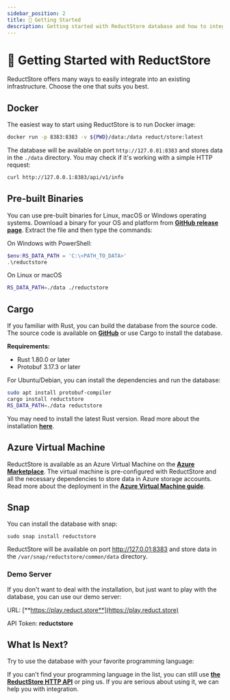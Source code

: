 ```yaml
---
sidebar_position: 2
title: 🚀 Getting Started
description: Getting started with ReductStore database and how to integrate it into your infrastructure.
---
```


<head>
  <link rel="canonical" href="https://www.reduct.store/docs/getting-started" />
</head>

# 🚀 Getting Started with ReductStore

ReductStore offers many ways to easily integrate into an existing infrastructure. Choose the one that suits you best.

## Docker

The easiest way to start using ReductStore is to run Docker image:

```bash
docker run -p 8383:8383 -v ${PWD}/data:/data reduct/store:latest
```

The database will be available on port `http://127.0.01:8383` and stores data in the `./data` directory. You may check if it's working with a simple HTTP request:

```bash
curl http://127.0.0.1:8383/api/v1/info
```

## Pre-built Binaries

You can use pre-built binaries for Linux, macOS or Windows operating systems. Download a binary for your OS and platform from [**GitHub release page**](https://github.com/reductstore/reductstore/releases/latest). Extract the file and then type the commands:

On Windows with PowerShell:

```powershell
$env:RS_DATA_PATH = 'C:\<PATH_TO_DATA>'
.\reductstore
```

On Linux or macOS

```bash
RS_DATA_PATH=./data ./reductstore
```

## Cargo

If you familiar with Rust, you can build the database from the source code. The source code is available on [**GitHub**](https://github.com/reductstore/reductstore) or
use Cargo to install the database.

**Requirements:**

- Rust 1.80.0 or later
- Protobuf 3.17.3 or later

For Ubuntu/Debian, you can install the dependencies and run the database:

```bash
sudo apt install protobuf-compiler
cargo install reductstore
RS_DATA_PATH=./data reductstore
```

You may need to install the latest Rust version. Read more about the installation **[here](https://www.rust-lang.org/tools/install)**.

## Azure Virtual Machine

ReductStore is available as an Azure Virtual Machine on the [**Azure Marketplace**](https://azuremarketplace.microsoft.com/en/marketplace/apps/reductsoftware.reductstore-server).
The virtual machine is pre-configured with ReductStore and all the necessary dependencies to store data in Azure storage accounts.
Read more about the deployment in the [**Azure Virtual Machine guide**](guides/integration/azure-vm.mdx).

## Snap

You can install the database with snap:

```
sudo snap install reductstore
```

ReductStore will be available on port http://127.0.01:8383 and store data in the `/var/snap/reductstore/common/data` directory.

### Demo Server

If you don't want to deal with the installation, but just want to play with the database, you can use our demo server:

URL: [**https://play.reduct.store**](https://play.reduct.store)

API Token: **reductstore**

## What Is Next?

Try to use the database with your favorite programming language:


<DocCardList />

If you can't find your programming language in the list, you can still use [**the ReductStore HTTP API**](http-api/) or ping us. If you are serious about using it, we can help you with integration.
